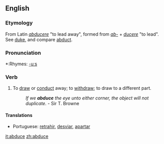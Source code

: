 ==English==

===Etymology===
From Latin ''[[abducere]]'' "to lead away", formed from ''[[ab-]]'' + ''[[ducere]]'' "to lead". See [[duke]], and compare [[abduct]].

===Pronunciation===
*:Rhymes: [[Rhymes:English:-uːs|-uːs]]

===Verb===
{{en-verb|abduc|ing}}

# {{transitive}} {{obsolete}} To [[draw away|draw]] or [[conduct]] away; to [[withdraw]]; to draw to a different part. 
#: ''If we '''abduce''' the eye unto either corner, the object will not duplicate.'' - Sir T. Browne

====Translations====
* Portuguese: [[retrahir]], [[desviar]], [[apartar]]

[[it:abduce]]
[[zh:abduce]]